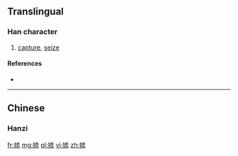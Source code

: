 {{also|擄}}
==Translingual==

===Han character===
{{Han char|rn=64|rad=手|as=08|sn=11|four=|canj=QYPS,XQYPS|ids=⿰扌虏}}

# [[capture]], [[seize]]

====References====
* {{Han ref|kx=0440.181|hdz=31896.030|uh=63B3|ud=25523}}

----

==Chinese==

===Hanzi===
{{zh-see|擄}}

[[fr:掳]]
[[mg:掳]]
[[pl:掳]]
[[vi:掳]]
[[zh:掳]]